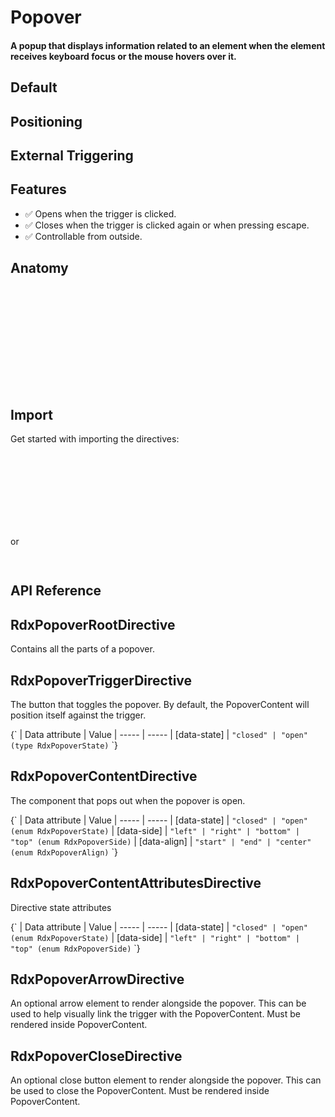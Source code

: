 
<Meta title="Primitives/Popover" />

# Popover

#### A popup that displays information related to an element when the element receives keyboard focus or the mouse hovers over it.

## Default

<Canvas sourceState="hidden" of={PopoverStories.Default} />

## Positioning

<Canvas sourceState="hidden" of={PopoverStories.Positioning} />

## External Triggering

<Canvas sourceState="hidden" of={PopoverStories.ExternalTriggering} />

## Features

- ✅ Opens when the trigger is clicked.
- ✅ Closes when the trigger is clicked again or when pressing escape.
- ✅ Controllable from outside.

## Anatomy

```html
<ng-container rdxPopoverRoot>
    <button class="IconButton" rdxPopoverTrigger>+</button>

    <ng-template rdxPopoverContent [sideOffset]="8">
        <div class="PopoverContent">
            <button class="PopoverClose" rdxPopoverClose aria-label="Close">X</button>
            Add to library
            <div class="PopoverArrow" rdxPopoverArrow></div>
        </div>
    </ng-template>
</ng-container>
```

## Import

Get started with importing the directives:

```typescript
import {
  RdxPopoverRootDirective,
  RdxPopoverRootTrigger,
  RdxPopoverContentDirective,
  RdxPopoverContentAttributesDirective,
  RdxPopoverArrowDirective,
  RdxPopoverCloseDirective
} from '@radix-ng/primitives/popover';
```

or

```typescript
import { RdxPopoverModule } from '@radix-ng/primitives/popover';
```

## API Reference

## RdxPopoverRootDirective

Contains all the parts of a popover.

<ArgTypes of={RdxPopoverRootDirective} />

## RdxPopoverTriggerDirective

The button that toggles the popover. By default, the PopoverContent will position itself against the trigger.

<Markdown>
    {`
   | Data attribute | Value
   | ----- | -----
   | [data-state] | <code>"closed" | "open" (type RdxPopoverState)</code>
   `}
</Markdown>

## RdxPopoverContentDirective

The component that pops out when the popover is open.

<ArgTypes of={RdxPopoverContentDirective} />

<Markdown>
    {`
   | Data attribute | Value
   | ----- | -----
   | [data-state] | <code>"closed" | "open" (enum RdxPopoverState)</code>
   | [data-side] | <code>"left" | "right" | "bottom" | "top" (enum RdxPopoverSide)</code>
   | [data-align] | <code>"start" | "end" | "center" (enum RdxPopoverAlign)</code>
   `}
</Markdown>

## RdxPopoverContentAttributesDirective

Directive state attributes

<Markdown>
    {`
   | Data attribute | Value
   | ----- | -----
   | [data-state] | <code>"closed" | "open" (enum RdxPopoverState)</code>
   | [data-side] | <code>"left" | "right" | "bottom" | "top" (enum RdxPopoverSide)</code>
   `}
</Markdown>

## RdxPopoverArrowDirective

An optional arrow element to render alongside the popover. This can be used to help visually link the trigger with the PopoverContent. Must be rendered inside PopoverContent.

<ArgTypes of={RdxPopoverArrowDirective} />

## RdxPopoverCloseDirective

An optional close button element to render alongside the popover. This can be used to close the PopoverContent. Must be rendered inside PopoverContent.

<ArgTypes of={RdxPopoverCloseDirective} />
